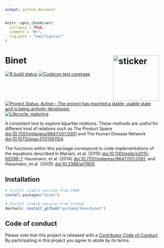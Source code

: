 ```yaml
---
output: github_document
---
```


<!-- README.md is generated from README.Rmd. Please edit that file -->

```r
knitr::opts_chunk$set(
  collapse = TRUE,
  comment = "#>",
  fig.path = "man/figures/"
)
```

# Binet <img src="https://pachamaltese.github.io/binet/hexicon.svg" width=150 align="right" alt="sticker"/>

[![R build status](https://github.com/pachamaltese/binet/workflows/R-CMD-check/badge.svg)](https://github.com/pachamaltese/binet/actions?workflow=R-CMD-check)
[![Codecov test coverage](https://codecov.io/gh/pachamaltese/binet/branch/master/graph/badge.svg)](https://codecov.io/gh/pachamaltese/binet?branch=master)
[![Project Status: Active – The project has reached a stable, usable state and is being actively developed.](https://www.repostatus.org/badges/latest/active.svg)](https://www.repostatus.org/#active)
[![Lifecycle: maturing](https://img.shields.io/badge/lifecycle-maturing-blue.svg)](https://www.tidyverse.org/lifecycle/#maturing)

A consistent tool to explore bipartite relations. These methods are useful for different kind of relations such as The Product Space <doi:10.7551/mitpress/9647.001.0001> and The Human Disease Network <doi:10.1073/pnas.0701361104>.

The functions within this package correspond to code implementations of the equations described in Mariani, et al. (2015) <doi:10.1140/epjb/e2015-60298-7>, Hausmann, et al. (2014) <doi:10.7551/mitpress/9647.001.0001>, and Hausmann, et al. (2005) <doi:10.3386/w11905>.

## Installation

```r
# Install stable version from CRAN
install.packages("binet")

# Install stable version from GitHub
devtools::install_github("pachamaltese/binet")
```

## Code of conduct

Please note that this project is released with a [Contributor Code of Conduct](https://pachamaltese.github.io/binet/CODE_OF_CONDUCT.html).
By participating in this project you agree to abide by its terms.
